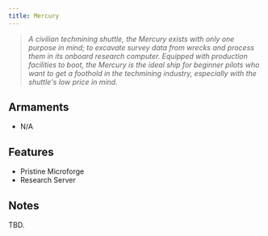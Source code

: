 ```yaml
---
title: Mercury
---
```



> *A civilian techmining shuttle, the Mercury exists with only one purpose in mind; to excavate survey data from wrecks and process them in its onboard research computer. Equipped with production facilities to boot, the Mercury is the ideal ship for beginner pilots who want to get a foothold in the techmining industry, especially with the shuttle's low price in mind.*


## Armaments

* N/A


## Features

* Pristine Microforge
* Research Server


## Notes

TBD.